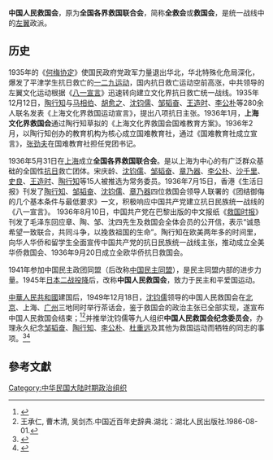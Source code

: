 {{增加來源|time=2015-02-25T12:22:58+00:00}}
'''中国人民救国会'''，原为'''全国各界救国联合会'''，简称'''全救会'''或'''救国会'''，是统一战线中的[[左翼|左翼]]政派。

==历史==
1935年的《[[何梅协定|何梅协定]]》使国民政府党政军力量退出华北，华北特殊化危局深化，爆发了平津学生抗日救亡的[[一二九运动|一二九运动]]，国内抗日救亡运动空前高涨，中共领导的左翼文化运动根据《[[八一宣言|八一宣言]]》迅速转向建立文化界抗日救亡统一战线。1935年12月12日，[[陶行知|陶行知]]与[[马相伯|马相伯]]、[[胡愈之|胡愈之]]、[[沈钧儒|沈钧儒]]、[[邹韬奋|邹韬奋]]、[[王造时|王造时]]、[[李公朴|李公朴]]等280余人联名发表《上海文化界救国运动宣言》，提出八项抗日主张。1936年1月，'''上海文化界救国会'''通过陶行知草拟的《上海文化界救国会国难教育方案》。1936年2月，以陶行知创办的教育机构为核心成立国难教育社，通过《国难教育社成立宣言》，[[张劲夫|张劲夫]]在国难教育社担任党团书记。

1936年5月31日在[[上海|上海]]成立'''全国各界救国联合会'''。是以上海为中心的有广泛群众基础的全国性[[抗日|抗日]]救亡团体。宋庆龄、[[沈钧儒|沈钧儒]]、[[邹韬奋|邹韬奋]]、[[章乃器|章乃器]]、[[李公朴|李公朴]]、[[沙千里|沙千里]]、[[史良|史良]]、[[王造时|王造时]]、[[陶行知|陶行知]]等15人被推选为常务委员。1936年7月15日，香港《生活日报》刊发了[[陶行知|陶行知]]、[[邹韬奋|邹韬奋]]、[[沈钧儒|沈钧儒]]、[[章乃器|章乃器]]四位救国会领导人联署的《团结御侮的几个基本条件与最低要求》一文，积极响应中国共产党建立抗日民族统一战线的《八一宣言》。 1936年8月10日，中国共产党在巴黎出版的中文报纸《[[救国时报|救国时报]]》刊发了毛泽东回应章、陶、邹、沈四先生及救国会全体会员的公开信，表示“诚恳希望一致联合，共同斗争，以挽救祖国的生命”。陶行知在欧美两年多的时间里，向华人华侨和留学生全面宣传中国共产党的抗日民族统一战线主张，推动成立全美华侨救国会、1936年9月20日成立全欧华侨抗日救国会。

1941年参加中国民主政团同盟（后改称[[中国民主同盟|中国民主同盟]]），是民主同盟内部的进步力量。1945年[[日本二战投降|日本二战投降]]后，改称'''中国人民救国会'''，致力于民主和平爱国运动。

[[中華人民共和國|中華人民共和國]]建国后，1949年12月18日，[[沈钧儒|沈钧儒]]领导的中国人民救国会在[[北京|北京]]、上海、[[广州|广州]]三地同时举行茶话会，鉴于救国会的政治主张已全部实现，遂宣布中国人民救国会结束；<ref>{{Cite web |url=http://cppcc.china.com.cn/2015-07/29/content_36172621.htm |title=八大民主党派最终如何形成的?1949年曾有11个 |access-date=2019-01-03 |archive-url=https://web.archive.org/web/20190103161235/http://cppcc.china.com.cn/2015-07/29/content_36172621.htm |archive-date=2019-01-03 |dead-url=yes }}</ref><ref>王承仁, 曹木清, 吴剑杰.中国近百年史辞典.湖北：湖北人民出版社.1986-08-01.</ref>并推举沈钧儒等九人组织'''中国人民救国会纪念委员会'''，办理永久纪念[[邹韬奋|邹韬奋]]、[[陶行知|陶行知]]、[[李公朴|李公朴]]、[[杜重远|杜重远]]及其他为救国运动而牺牲的同志的事项。<ref>{{Cite web |url=http://bjgy.chinacourt.org/article/detail/2010/01/id/873457.shtml |title=北京法院网：最高人民法院第一任院长沈钧儒简历 |access-date=2017-02-25 |archive-url=https://web.archive.org/web/20170225132319/http://bjgy.chinacourt.org/article/detail/2010/01/id/873457.shtml |archive-date=2017-02-25 |dead-url=yes }}</ref><ref>{{Cite web |url=http://cpc.people.com.cn/GB/64107/65708/65722/4444824.html |title=新中国成立初期的民主党派工作 |access-date=2019-01-03 |archive-url=https://web.archive.org/web/20190103210409/http://cpc.people.com.cn/GB/64107/65708/65722/4444824.html |archive-date=2019-01-03 |dead-url=yes }}</ref>

== 參考文獻 ==
{{reflist}}

{{中华人民共和国政党}}
{{Authority control}}

[[Category:中华民国大陆时期政治组织|Category:中华民国大陆时期政治组织]]